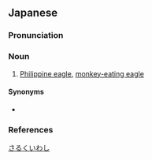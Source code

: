 ==Japanese==
{{ja-kanjitab|さる|く|o2=い|わし|yomi=k}}

===Pronunciation===
{{ja-pron|yomi=k|さるくいわし|acc=3|acc_ref=DJR}}

===Noun===
{{ja-noun|サルクイワシ|hhira=さるくひわし}}

# [[Philippine eagle]], [[monkey-eating eagle]]

====Synonyms====
* {{ja-r|フィリピン鷲|フィリピンわし}}

===References===
<references/>

[[Category:ja:Eagles|さるくいわし]]